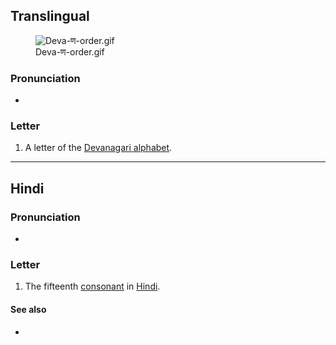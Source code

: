 {{also|प}}
{{character info/new}}
==Translingual==
[[File:Deva-ण-order.gif|thumb]]

===Pronunciation===
* {{IPA|/ɳə/|lang=mul}} {{qualifier|may vary by language}}

===Letter===
{{mul-Deva|ṇa}}

# A letter of the [[Devanagari alphabet]].

----

==Hindi==

===Pronunciation===
* {{IPA|/ɳə/|lang=hi}}

===Letter===
{{head|hi|letter}}

# The fifteenth [[consonant]] in [[Hindi]].

====See also====

* {{list:Devanagari script letters/hi}}
